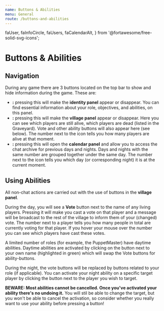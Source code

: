 ```yaml
---
name: Buttons & Abilities
menu: General
route: /buttons-and-abilities
---
```


  faUser,
  faInfoCircle,
  faUsers,
  faCalendarAlt,
} from '@fortawesome/free-solid-svg-icons';

# Buttons & Abilities

## Navigation

During any game there are 3 buttons located on the top bar to show and hide information during the game. These are:

- **<FontAwesomeIcon icon={faUser} /><FontAwesomeIcon icon={faInfoCircle} />:** pressing this will make the **identity panel** appear or disappear. You can find essential information about your role, objectives, and abilities, on this panel.
- **<FontAwesomeIcon icon={faUsers} />:** pressing this will make the **village panel** appear or disappear. Here you can see which players are still alive, which players are dead (listed in the Graveyard). Vote and other ability buttons will also appear here (see below). The number next to the icon tells you how many players are alive at that moment.
- **<FontAwesomeIcon icon={faCalendarAlt} />:** pressing this will open the **calendar panel** and allow you to access the chat archive for previous days and nights. Days and nights with the same number are grouped together under the same day. The number next to the icon tells you which day (or corresponding night) it is at the current moment.

## Using Abilities

All non-chat actions are carried out with the use of buttons in the **village panel**.

During the day, you will see a **Vote** button next to the name of any living players. Pressing it will make you cast a vote on that player and a message will be broadcast to the rest of the village to inform them of your (changed) vote. The number next to a player tells you how many people in total are currently voting for that player. If you hover your mouse over the number you can see which players have cast these votes.

A limited number of roles (for example, the PuppetMaster) have daytime abilities. Daytime abilities are activated by clicking on the button next to your own name (highlighted in green) which will swap the Vote buttons for ability-buttons.

During the night, the vote buttons will be replaced by buttons related to your role (if applicable). You can activate your night ability on a specific target player by clicking the button next to the player you wish to target.

**BEWARE: Most abilities cannot be cancelled. Once you've activated your ability there's no undoing it.** You will stil be able to change the target, but you won't be able to cancel the activation, so consider whether you really want to use your ability before pressing a button!
